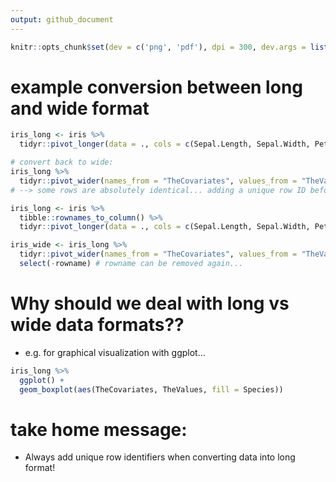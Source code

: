 ```yaml
---
output: github_document
---
```


```r
knitr::opts_chunk$set(dev = c('png', 'pdf'), dpi = 300, dev.args = list(bg = 'transparent'))
```

# example conversion between long and wide format

```r
iris_long <- iris %>% 
  tidyr::pivot_longer(data = ., cols = c(Sepal.Length, Sepal.Width, Petal.Length, Petal.Width), names_to = "TheCovariates", values_to = "TheValues")

# convert back to wide:
iris_long %>% 
  tidyr::pivot_wider(names_from = "TheCovariates", values_from = "TheValues") # ooops .... what happened?
# --> some rows are absolutely identical... adding a unique row ID before converting to long format will solve the issue 

iris_long <- iris %>% 
  tibble::rownames_to_column() %>% 
  tidyr::pivot_longer(data = ., cols = c(Sepal.Length, Sepal.Width, Petal.Length, Petal.Width), names_to = "TheCovariates", values_to = "TheValues")

iris_wide <- iris_long %>% 
  tidyr::pivot_wider(names_from = "TheCovariates", values_from = "TheValues") %>% 
  select(-rowname) # rowname can be removed again...
```

# Why should we deal with long vs wide data formats??
-  e.g. for graphical visualization with ggplot...

```r
iris_long %>% 
  ggplot() +
  geom_boxplot(aes(TheCovariates, TheValues, fill = Species))
```

# take home message:
- Always add unique row identifiers when converting data into long format!
